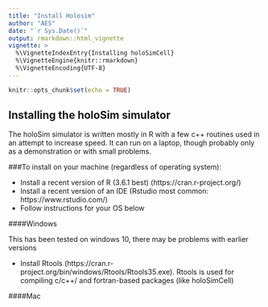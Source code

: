 ```yaml
---
title: "Install Holosim"
author: "AES"
date: "`r Sys.Date()`"
output: rmarkdown::html_vignette
vignette: >
  %\VignetteIndexEntry{Installing holoSimCell}
  %\VignetteEngine{knitr::rmarkdown}
  %\VignetteEncoding{UTF-8}
---
```


```r
knitr::opts_chunk$set(echo = TRUE)
```

## Installing the holoSim simulator

The holoSim simulator is written mostly in R with a few c++ routines used in an attempt to increase speed.  It can run on a laptop, though probably only as a demonstration or with small problems.

###To install on your machine (regardless of operating system):

*  Install a recent version of R (3.6.1 best) (https://cran.r-project.org/)
*  Install a recent version of an IDE (Rstudio most common: https://www.rstudio.com/)
*  Follow instructions for your OS below

####Windows 

This has been tested on windows 10, there may be problems with earlier versions

*  Install Rtools (https://cran.r-project.org/bin/windows/Rtools/Rtools35.exe).  Rtools is used for compiling c/c++/ and fortran-based packages (like holoSimCell)

####Mac 

